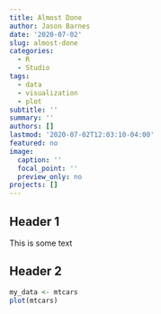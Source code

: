 ```yaml
---
title: Almost Done
author: Jason Barnes
date: '2020-07-02'
slug: almost-done
categories:
  - R
  - Studio
tags:
  - data
  - visualization
  - plot
subtitle: ''
summary: ''
authors: []
lastmod: '2020-07-02T12:03:10-04:00'
featured: no
image:
  caption: ''
  focal_point: ''
  preview_only: no
projects: []
---
```


## Header 1

This is some text

## Header 2

```r
my_data <- mtcars
plot(mtcars)
```
